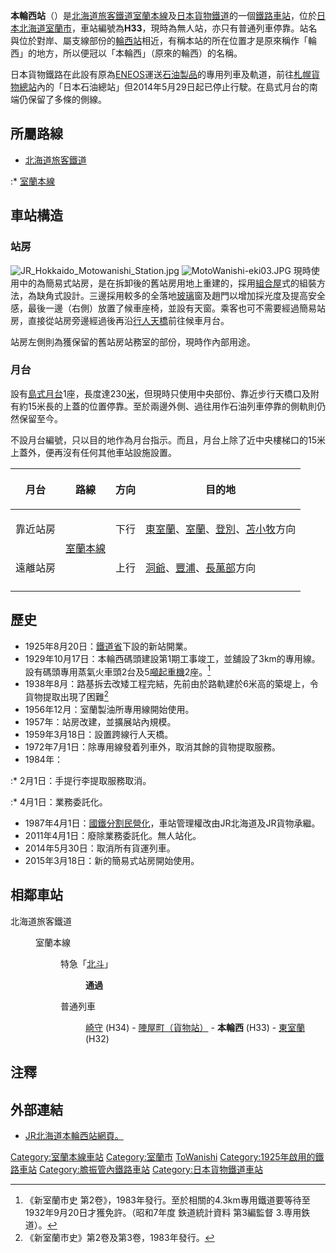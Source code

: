 {{日本車站資訊
|公司色     = #2cb431
|站名       = 本輪西站
|圖片       = MotoWanishi-eki.JPG
|pxl        = 
|圖片說明   = 已改用簡易站房設計的本輪西站房（2015年6月）
|日文原名   = 本輪西
|平假名     = もとわにし
|羅馬拼音   = Moto-Wanishi
|副站名     = 
|電報略號   = モワ
|車站編號   = {{車站編號c|#0072bc|H33}}
|所屬公司   = [[北海道旅客鐵道|北海道旅客鐵道]]（JR北海道）
|所在地     = [[北海道|北海道]][[室蘭市|室蘭市]]本輪西町1丁目
|啟用年月日 = 1925年8月20日
|車站構造   = [[地面車站|地面車站]]
|月台配置   = 1面2線
|上下車人次 = 
|統計年度   = 
|所屬路線   = {{Color|#0072bc|■}}室蘭本線
|前一站     = H34 [[崎守站|崎守]] 
|前一站距離 = 5.4
|後一站距離 = 4.5
|後一站     = [[東室蘭站|東室蘭]] H32
|距離       = 72.7
|起站       = [[長萬部站|長萬部]]
|備註       = 無人站
}}

'''本輪西站'''（{{jpn|j=本輪西駅|hg=もとわにしえき|rm=Moto-Wanishi eki|f=y}}）是[[北海道旅客鐵道|北海道旅客鐵道]][[室蘭本線|室蘭本線]]及[[日本貨物鐵道|日本貨物鐵道]]的一個[[鐵路車站|鐵路車站]]，位於[[日本|日本]][[北海道|北海道]][[室蘭市|室蘭市]]，車站編號為'''H33'''，現時為無人站，亦只有普通列車停靠。站名與位於對岸、屬支線部份的[[輪西站|輪西站]]相近，有稱本站的所在位置才是原來稱作「輪西」的地方，所以便冠以「本輪西」（原來的輪西）的名稱。

日本貨物鐵路在此設有原為[[JXTG能源|ENEOS]]{{link-ja|ENEOS室蘭事業所|ENEOS室蘭事業所|室蘭事業所}}運送[[石油製品|石油製品]]的專用列車及軌道，前往[[札幌貨物總站|札幌貨物總站]]內的「日本石油總站」但2014年5月29日起已停止行駛。在島式月台的南端仍保留了多條的側線。

==所屬路線==
*[[北海道旅客鐵道|北海道旅客鐵道]]
:*{{RailwayLineColor|#0072bc|■}} [[室蘭本線|室蘭本線]]

==車站構造==
===站房===
[[File:JR_Hokkaido_Motowanishi_Station.jpg|thumb]]
[[File:MotoWanishi-eki03.JPG|thumb]]
現時使用中的為簡易式站房，是在拆卸後的舊站房用地上重建的，採用[[組合屋|組合屋]]式的組裝方法，為缺角式設計。三邊採用較多的全落地[[玻璃|玻璃]]窗及趙門以增加採光度及提高安全感，最後一邊（右側）放置了候車座椅，並設有天窗。乘客也可不需要經過簡易站房，直接從站房旁邊經過後再沿[[行人天橋|行人天橋]]前往候車月台。

站房左側則為獲保留的舊站房站務室的部份，現時作內部用途。

===月台===
設有[[島式月台|島式月台]]1座，長度達230[[公尺|米]]，但現時只使用中央部份、靠近步行天橋口及附有約15米長的上蓋的位置停靠。至於兩邊外側、過往用作石油列車停靠的側軌則仍然保留至今。

不設月台編號，只以目的地作為月台指示。而且，月台上除了近中央樓梯口的15米上蓋外，便再沒有任何其他車站設施設置。

{| class="wikitable"
|-
!月台!!路線!!方向!!目的地
|-
!靠近站房
|rowspan=2|{{Color|#0072bc|■}} [[室蘭本線|室蘭本線]]
|下行
|[[東室蘭站|東室蘭]]、[[室蘭站|室蘭]]、[[登別站|登別]]、[[苫小牧站|苫小牧]]方向
|-
!遠離站房
|上行
|[[洞爺站|洞爺]]、[[豐浦站|豐浦]]、[[長萬部站|長萬部]]方向
|-
|}

==歷史==
* 1925年8月20日：[[鐵道省_(日本)|鐵道省]]下設的新站開業。
* 1929年10月17日：本輪西碼頭建設第1期工事竣工，並舖設了3km的專用線。設有碼頭專用蒸氣火車頭2台及5[[噸|噸]][[起重機|起重機]]2座。<ref>《新室蘭市史 第2卷》，1983年發行。至於相關的4.3km專用鐵道要等待至1932年9月20日才獲免許。（昭和7年度 鉄道統計資料 第3編監督 3.専用鉄道）。</ref>
* 1938年8月：路基拆去改矮工程完結，先前由於路軌建於6米高的築堤上，令貨物提取出現了困難<ref>《新室蘭市史》第2卷及第3卷，1983年發行。</ref>
* 1956年12月：室蘭製油所專用線開始使用。
* 1957年：站房改建，並擴展站內規模。
* 1959年3月18日：設置跨線行人天橋。
* 1972年7月1日：除專用線發着列車外，取消其餘的貨物提取服務。
* 1984年：
:* 2月1日：手提行李提取服務取消。
:* 4月1日：業務委託化。
* 1987年4月1日：[[國鐵分割民營化|國鐵分割民營化]]，車站管理權改由JR北海道及JR貨物承繼。
* 2011年4月1日：廢除業務委託化。無人站化。
* 2014年5月30日：取消所有貨運列車。
* 2015年3月18日：新的簡易式站房開始使用。

== 相鄰車站 ==
;北海道旅客鐵道
:{{RailwayLineColor|#0072bc|■}} 室蘭本線
::特急「[[北斗號列車|北斗]]」
:::'''通過'''
::普通列車
:::[[崎守站|崎守]] (H34) - [[陣屋町站|陣屋町（貨物站）]] - '''本輪西''' (H33) - [[東室蘭站|東室蘭]] (H32)

==注釋==
{{reflist}}

==外部連結==
* [https://www.jrhokkaido.co.jp/network/station/station.html#4319 JR北海道本輪西站網頁。] {{Wayback|url=https://www.jrhokkaido.co.jp/network/station/station.html#4319 |date=20200815121259 }}{{ja}}

{{DEFAULTSORT:Moto-Wanishi}}
{{commonscat|Moto-Wanishi Station}}
{{室蘭本線1}}
[[Category:室蘭本線車站|Category:室蘭本線車站]]
[[Category:室蘭市|Category:室蘭市]]
[[Category:日本鐵路車站_Mo|ToWanishi]]
[[Category:1925年啟用的鐵路車站|Category:1925年啟用的鐵路車站]]
[[Category:膽振管內鐵路車站|Category:膽振管內鐵路車站]]
[[Category:日本貨物鐵道車站|Category:日本貨物鐵道車站]]